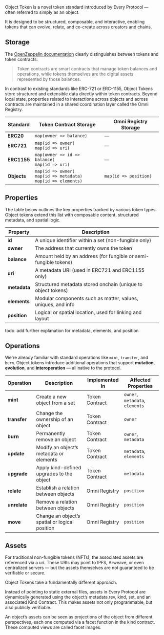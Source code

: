 Object Token is a novel token standard introduced by Every Protocol — often referred to simply as an object.

It is designed to be structured, composable, and interactive, enabling tokens that can evolve, relate, and co-create across creators and chains.

## Storage

The  [OpenZeppelin documentation](https://docs.openzeppelin.com/contracts/4.x/tokens) clearly distinguishes between tokens and token contracts:

>	Token contracts are smart contracts that manage token balances and operations, while tokens themselves are the digital assets represented by those balances.


In contrast to existing standards like ERC-721 or ERC-1155, Object Tokens store structured and extensible data directly within token contracts. Beyond local state, properties related to interactions across objects and across contracts are maintained in a shared coordination layer called the Omni Registry.

| Standard    | Token Contract Storage                                                  | Omni Registry Storage         |
|-------------|-------------------------------------------------------------------------|-------------------------------|
| **ERC20**   | `map(owner => balance)`                                                 | —                             |
| **ERC721**  | `map(id => owner)`<br/>`map(id => uri)`                                 | —                             |
| **ERC1155** | `map(owner => id => balance)`<br/>`map(id => uri)`                      | —                             |
| **Objects** | `map(id => owner)`<br/>`map(id => metadata)`<br/>`map(id => elements)`  | `map(id => position)`         |

## Properties

The table below outlines the key properties tracked by various token types. Object tokens extend this list with composable content, structured metadata, and spatial logic.

| Property     | Description                                                                 |
|--------------|-----------------------------------------------------------------------------|
| **id**       | A unique identifier within a set (non-fungible only)                        |
| **owner**    | The address that currently owns the token                                   |
| **balance**  | Amount held by an address (for fungible or semi-fungible tokens)            |
| **uri**      | A metadata URI (used in ERC721 and ERC1155 only)                            |
| **metadata** | Structured metadata stored onchain (unique to object tokens)                |
| **elements** | Modular components such as matter, values, uniques, and info                |
| **position** | Logical or spatial location, used for linking and layout                    |

todo:
add further explanation for metadata, elements, and position

## Operations

We're already familiar with standard operations like `mint`, `transfer`, and `burn`.
Object tokens introduce additional operations that support **mutation**, **evolution**, and **interoperation** — all native to the protocol.

| Operation    | Description                                              | Implemented In     | Affected Properties                     |
|--------------|----------------------------------------------------------|--------------------|------------------------------------------|
| **mint**     | Create a new object from a set                           | Token Contract      | `owner`, `metadata`, `elements`         |
| **transfer** | Change the ownership of an object                        | Token Contract      | `owner`                                  |
| **burn**     | Permanently remove an object                             | Token Contract      | `owner`, `metadata`                      |
| **update**   | Modify an object’s metadata or elements                  | Token Contract      | `metadata`, `elements`                   |
| **upgrade**  | Apply kind-defined upgrades to the object                | Token Contract      | `metadata`                               |
| **relate**   | Establish a relation between objects                     | Omni Registry       | `position`                               |
| **unrelate** | Remove a relation between objects                        | Omni Registry       | `position`                               |
| **move**     | Change an object’s spatial or logical position           | Omni Registry       | `position`                               |
## Assets

For traditional non-fungible tokens (NFTs), the associated assets are referenced via a uri. These URIs may point to IPFS, Arweave, or even centralized servers — but the assets themselves are not guaranteed to be verifiable or secure.

Object Tokens take a fundamentally different approach.

Instead of pointing to static external files, assets in Every Protocol are dynamically generated using the object’s metadata.rev, kind, set, and an associated Kind Contract. This makes assets not only programmable, but also publicly verifiable.

An object’s assets can be seen as projections of the object from different perspectives, each one computed via a facet function in the kind contract. These computed views are called facet images.
